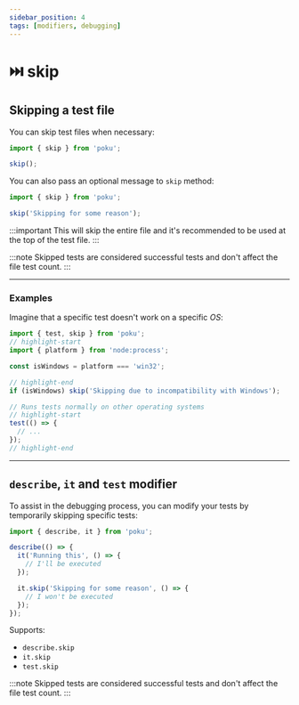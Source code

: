 ```yaml
---
sidebar_position: 4
tags: [modifiers, debugging]
---
```


# ⏭️ skip

## Skipping a test file

You can skip test files when necessary:

```ts
import { skip } from 'poku';

skip();
```

You can also pass an optional message to `skip` method:

```ts
import { skip } from 'poku';

skip('Skipping for some reason');
```

:::important
This will skip the entire file and it's recommended to be used at the top of the test file.
:::

:::note
Skipped tests are considered successful tests and don't affect the file test count.
:::

---

### Examples

Imagine that a specific test doesn't work on a specific _OS_:

```ts
import { test, skip } from 'poku';
// highlight-start
import { platform } from 'node:process';

const isWindows = platform === 'win32';

// highlight-end
if (isWindows) skip('Skipping due to incompatibility with Windows');

// Runs tests normally on other operating systems
// highlight-start
test(() => {
  // ...
});
// highlight-end
```

---

## `describe`, `it` and `test` modifier

To assist in the debugging process, you can modify your tests by temporarily skipping specific tests:

```ts
import { describe, it } from 'poku';

describe(() => {
  it('Running this', () => {
    // I'll be executed
  });

  it.skip('Skipping for some reason', () => {
    // I won't be executed
  });
});
```

Supports:

- `describe.skip`
- `it.skip`
- `test.skip`

:::note
Skipped tests are considered successful tests and don't affect the file test count.
:::
